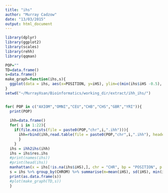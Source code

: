 ```yaml
---
title: "ihs"
author: "Murray Cadzow"
date: "13/03/2015"
output: html_document
---
```


```r
library(dplyr)
library(ggplot2)
library(scales)
library(rehh)
library(qqman)

POP=""
TD=data.frame()
s=data.frame()
make_graph=function(ihs,s){
  ggplot(data = ihs, aes(x=POSITION, y=iHS), ylim=c(min(ihs$iHS -0.5), max(ihs$iHS + 0.5)))  + geom_point(shape = 16, colour= alpha("black", 1/5)) + facet_wrap(~CHR, scales = "free_x")  + geom_hline(aes(yintercept= q1, colour ="quantile"), data=s,)  + geom_hline(aes(yintercept= q2, colour ="quantile"), data=s)  +geom_hline(aes(yintercept= m, colour="mean"), data=s) + scale_colour_manual("",breaks=c("mean","quantile"),values=c("blue","red")) + scale_x_continuous( xlab("Chromosome Position (Mbp)")) + ylab("iHS") + ggtitle(paste0(POP," iHS by Chromosome")) + theme( plot.background= element_rect(colour="black",fill=NA), legend.position= c(0.75, 0.12)) + theme_bw()
}
setwd("~/MurrayXsan/Bioinformatics/working_dir/extract/ihh_ihs/")


for( POP in c("AXIOM","OMNI","CEU","CHB","CHS","GBR","YRI")){
  print(POP)
  
  ihh=data.frame()
  for( i in 1:22){
    if(file.exists(file = paste0(POP,"chr",i,".ihh"))){
      ihh=rbind(ihh,read.table(file = paste0(POP,"chr",i,".ihh"), header=TRUE))
      }
    }
  ihs = ihh2ihs(ihh)
  ihs = ihs$res.ihs
  #print(names(ihs))
  #print(head(ihs))
  manhattan(x = ihs[!is.na(ihs$iHS),], chr = "CHR", bp = "POSITION", p = "Pvalue")
  s = ihs %>% group_by(CHROM) %>% summarise(m=mean(iHS), sd(iHS), min(iHS), max(iHS), q1 = quantile(iHS, 0.01), q2 = quantile(iHS, 0.99))
  print(as.data.frame(s))
  #plot(make_graph(TD,s))
  }

```

